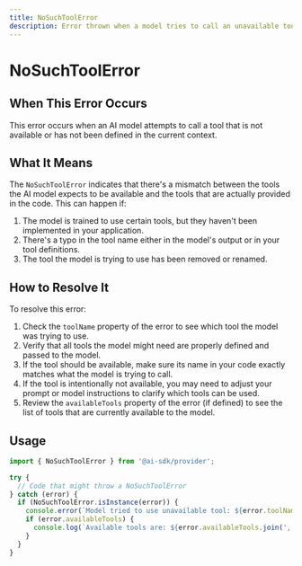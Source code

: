 ```yaml
---
title: NoSuchToolError
description: Error thrown when a model tries to call an unavailable tool
---
```


# NoSuchToolError

## When This Error Occurs

This error occurs when an AI model attempts to call a tool that is not available or has not been defined in the current context.

## What It Means

The `NoSuchToolError` indicates that there's a mismatch between the tools the AI model expects to be available and the tools that are actually provided in the code. This can happen if:

1. The model is trained to use certain tools, but they haven't been implemented in your application.
2. There's a typo in the tool name either in the model's output or in your tool definitions.
3. The tool the model is trying to use has been removed or renamed.

## How to Resolve It

To resolve this error:

1. Check the `toolName` property of the error to see which tool the model was trying to use.
2. Verify that all tools the model might need are properly defined and passed to the model.
3. If the tool should be available, make sure its name in your code exactly matches what the model is trying to call.
4. If the tool is intentionally not available, you may need to adjust your prompt or model instructions to clarify which tools can be used.
5. Review the `availableTools` property of the error (if defined) to see the list of tools that are currently available to the model.

## Usage

```typescript
import { NoSuchToolError } from '@ai-sdk/provider';

try {
  // Code that might throw a NoSuchToolError
} catch (error) {
  if (NoSuchToolError.isInstance(error)) {
    console.error(`Model tried to use unavailable tool: ${error.toolName}`);
    if (error.availableTools) {
      console.log(`Available tools are: ${error.availableTools.join(', ')}`);
    }
  }
}
```
